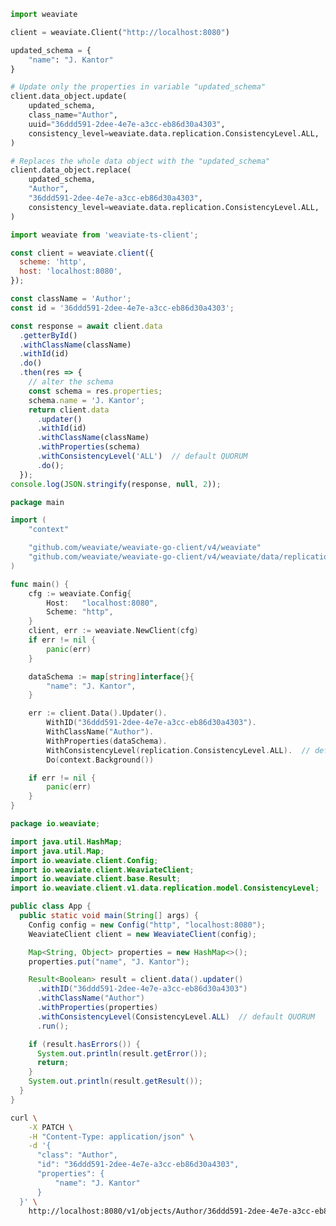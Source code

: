 


<Tabs groupId="languages">
<TabItem value="py" label="Python (v4)">
  <FilteredTextBlock
    text={PyCode}
    startMarker="START UpdateAnObject"
    endMarker="END UpdateAnObject"
    language="py"
  />
</TabItem>

<TabItem value="py3" label="Python (v3)">

```python
import weaviate

client = weaviate.Client("http://localhost:8080")

updated_schema = {
    "name": "J. Kantor"
}

# Update only the properties in variable "updated_schema"
client.data_object.update(
    updated_schema,
    class_name="Author",
    uuid="36ddd591-2dee-4e7e-a3cc-eb86d30a4303",
    consistency_level=weaviate.data.replication.ConsistencyLevel.ALL,  # default QUORUM
)

# Replaces the whole data object with the "updated_schema"
client.data_object.replace(
    updated_schema,
    "Author",
    "36ddd591-2dee-4e7e-a3cc-eb86d30a4303",
    consistency_level=weaviate.data.replication.ConsistencyLevel.ALL,  # default QUORUM
)
```

</TabItem>
<TabItem value="js" label="JavaScript/TypeScript">

```js
import weaviate from 'weaviate-ts-client';

const client = weaviate.client({
  scheme: 'http',
  host: 'localhost:8080',
});

const className = 'Author';
const id = '36ddd591-2dee-4e7e-a3cc-eb86d30a4303';

const response = await client.data
  .getterById()
  .withClassName(className)
  .withId(id)
  .do()
  .then(res => {
    // alter the schema
    const schema = res.properties;
    schema.name = 'J. Kantor';
    return client.data
      .updater()
      .withId(id)
      .withClassName(className)
      .withProperties(schema)
      .withConsistencyLevel('ALL')  // default QUORUM
      .do();
  });
console.log(JSON.stringify(response, null, 2));
```

</TabItem>
<TabItem value="go" label="Go">

```go
package main

import (
    "context"

    "github.com/weaviate/weaviate-go-client/v4/weaviate"
    "github.com/weaviate/weaviate-go-client/v4/weaviate/data/replication"  // for consistency levels
)

func main() {
    cfg := weaviate.Config{
        Host:   "localhost:8080",
        Scheme: "http",
    }
    client, err := weaviate.NewClient(cfg)
    if err != nil {
        panic(err)
    }

    dataSchema := map[string]interface{}{
        "name": "J. Kantor",
    }

    err := client.Data().Updater().
        WithID("36ddd591-2dee-4e7e-a3cc-eb86d30a4303").
        WithClassName("Author").
        WithProperties(dataSchema).
        WithConsistencyLevel(replication.ConsistencyLevel.ALL).  // default QUORUM
        Do(context.Background())

    if err != nil {
        panic(err)
    }
}
```

</TabItem>
<TabItem value="java" label="Java">

```java
package io.weaviate;

import java.util.HashMap;
import java.util.Map;
import io.weaviate.client.Config;
import io.weaviate.client.WeaviateClient;
import io.weaviate.client.base.Result;
import io.weaviate.client.v1.data.replication.model.ConsistencyLevel;

public class App {
  public static void main(String[] args) {
    Config config = new Config("http", "localhost:8080");
    WeaviateClient client = new WeaviateClient(config);

    Map<String, Object> properties = new HashMap<>();
    properties.put("name", "J. Kantor");

    Result<Boolean> result = client.data().updater()
      .withID("36ddd591-2dee-4e7e-a3cc-eb86d30a4303")
      .withClassName("Author")
      .withProperties(properties)
      .withConsistencyLevel(ConsistencyLevel.ALL)  // default QUORUM
      .run();

    if (result.hasErrors()) {
      System.out.println(result.getError());
      return;
    }
    System.out.println(result.getResult());
  }
}
```

</TabItem>
<TabItem value="curl" label="Curl">

```bash
curl \
    -X PATCH \
    -H "Content-Type: application/json" \
    -d '{
      "class": "Author",
      "id": "36ddd591-2dee-4e7e-a3cc-eb86d30a4303",
      "properties": {
          "name": "J. Kantor"
      }
  }' \
    http://localhost:8080/v1/objects/Author/36ddd591-2dee-4e7e-a3cc-eb86d30a4303?consistency_level=ALL
```

</TabItem>
</Tabs>
